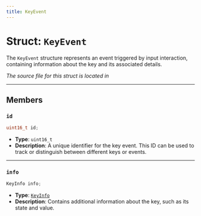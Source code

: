 ```yaml
---
title: KeyEvent
---
```


# Struct: `KeyEvent`

The `KeyEvent` structure represents an event triggered by input interaction, containing information about the key and its associated details.

*The source file for this struct is located in <GithubLink path="os/framework/KeyInfo.h"/>*

---

## Members

### `id`
```cpp
uint16_t id;
```

- **Type**: `uint16_t`
- **Description**: A unique identifier for the key event. This ID can be used to track or distinguish between different keys or events.

---

### `info`
```cpp
KeyInfo info;
```

- **Type**: [`KeyInfo`](./KeyInfo/)
- **Description**: Contains additional information about the key, such as its state and value.